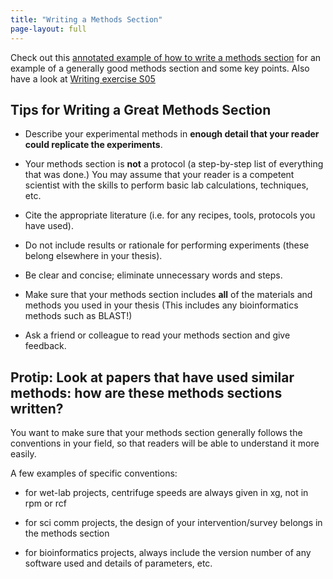 ```yaml
---
title: "Writing a Methods Section"
page-layout: full
---
```


Check out this [annotated example of how to write a methods section](./assets/methods_example.docx) for an example of a generally good methods section and some key points. Also have a look at [Writing exercise S05](./WritingExercises-overview.qmd)

## Tips for Writing a Great Methods Section

-   Describe your experimental methods in **enough detail that your reader could replicate the experiments**.

-   Your methods section is **not** a protocol (a step-by-step list of everything that was done.) You may assume that your reader is a competent scientist with the skills to perform basic lab calculations, techniques, etc.

-   Cite the appropriate literature (i.e. for any recipes, tools, protocols you have used).

-   Do not include results or rationale for performing experiments (these belong elsewhere in your thesis).

-   Be clear and concise; eliminate unnecessary words and steps.

-   Make sure that your methods section includes **all** of the materials and methods you used in your thesis (This includes any bioinformatics methods such as BLAST!)

-   Ask a friend or colleague to read your methods section and give feedback.

::: callout-tip
## Protip: Look at papers that have used similar methods: how are these methods sections written?

You want to make sure that your methods section generally follows the conventions in your field, so that readers will be able to understand it more easily.

A few examples of specific conventions:

-   for wet-lab projects, centrifuge speeds are always given in xg, not in rpm or rcf

-   for sci comm projects, the design of your intervention/survey belongs in the methods section

-   for bioinformatics projects, always include the version number of any software used and details of parameters, etc.
:::
